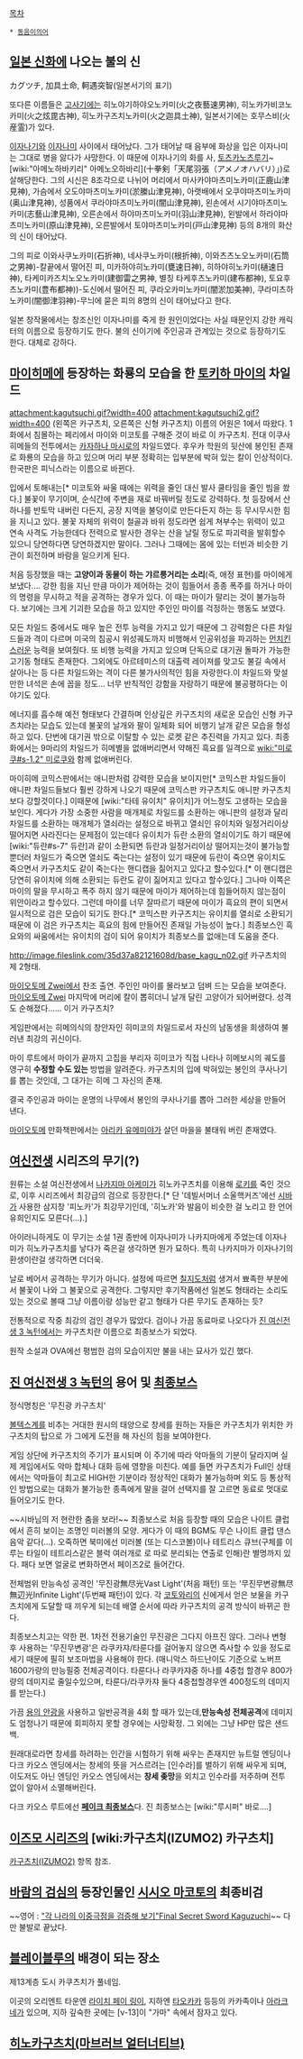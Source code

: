 [[목차]]

 * [[동음이의어]]

== [[일본 신화]]에 나오는 불의 신 ==
カグツチ, 加具土命, 軻遇突智(일본서기의 표기)

또다른 이름들은 [[고사기]]에는 히노야기하야오노카미(火之夜藝速男神), 히노카가비코노카미(火之炫毘古神), 히노카구즈치노카미(火之迦具土神), 일본서기에는 호무스비(火産霊)가 있다.

[[이자나기]]와 [[이자나미]] 사이에서 태어났다. 그가 태어날 때 음부에 화상을 입은 이자나미는 그대로 병을 앓다가 사망한다. 이 때문에 이자나기의 화를 사, [[토츠카노츠루기]]~[wiki:"아메노하바키리" 아메노오하바리](十拳剣「天尾羽張（アメノオハバリ）」)로 살해당한다. 그의 시신은 8조각으로 나뉘어 머리에서 마사카야마츠미노카미(正鹿山津見神), 가슴에서 오도야마츠미노카미(淤縢山津見神), 아랫배에서 오쿠야마츠미노카미(奥山津見神), 성품에서 쿠라야마츠미노카미(闇山津見神), 왼손에서 시기야마츠미노카미(志藝山津見神), 오른손에서 하야마츠미노카미(羽山津見神), 왼발에서 하라야마츠미노카미(原山津見神), 오른발에서 토야마츠미노카미(戸山津見神) 등의 8개의 화산의 신이 태어났다. 

그의 피로 이와사쿠노카미(石折神), 네사쿠노카미(根折神), 이와츠츠노오노카미(石筒之男神)-칼끝에서 떨어진 피, 미카하야히노카미(甕速日神), 히하야히노카미(樋速日神), 타케미카즈치노오노카미(建御雷之男神, 별칭 타케후츠노카미(建布都神), 토요후츠노카미(豊布都神))-도신에서 떨어진 피, 쿠라오카미노카미(闇淤加美神), 쿠라미츠하노카미(闇御津羽神)-무늬에 묻은 피의 8명의 신이 태어났다고 한다.

일본 창작물에서는 창조신인 이자나미를 죽게 한 원인이었다는 사실 때문인지 강한 캐릭터의 이름으로 등장하기도 한다. 불의 신이기에 주인공과 관계있는 것으로 등장하기도 한다. 대체로 강하다.

== [[마이히메]]에 등장하는 화룡의 모습을 한 [[토키하 마이]]의 차일드 ==
attachment:kagutsuchi.gif?width=400 attachment:kagutsuchi2.gif?width=400
(왼쪽은 카구츠치, 오른쪽은 신형 카구츠치)
이름의 어원은 1에서 따왔다. 1화에서 침몰하는 페리에서 마이와 미코토를 구해준 것이 바로 이 카구츠치. 전대 이쿠사히메들의 전투에서는 [[카자하나 마시로]]의 차일드였다. 후우카 학원의 뒷산에 봉인된 존재로 화룡의 모습을 하고 있으며 머리 부분 정확히는 입부분에 박혀 있는 칼이 인상적이다. 한국판은 피닉스라는 이름으로 바뀐다.

입에서 토해내는[* 미코토와 싸울 때에는 위력을 줄인 대신 발사 쿨타임을 줄인 빔을 쐈다.] 불꽃이 무기이며, 순식간에 주변을 재로 바꿔버릴 정도로 강력하다. 첫 등장에서 산 하나를 반토막 내버린 다든지, 공장 지역을 불덩이로 만든다든지 하는 등 무시무시한 힘을 지니고 있다. 불꽃 자체의 위력이 철골과 바위 정도라면 쉽게 쳐부수는 위력이 있고 연속 사격도 가능한데다 전력으로 발사한 경우는 산을 날릴 정도로 파괴력을 발휘할수 있으니 당연하다면 당연하겠지만 말이다. 그러나 그때에는 몸에 있는 터빈과 비슷한 기관이 회전하며 바람을 일으키게 된다.

처음 등장했을 때는 '''고양이과 동물이 하는 갸르릉거리는 소리'''(즉, 애정 표현)를 마이에게 보냈다.... 강한 힘을 지닌 만큼 마이가 제어하는 것이 힘들어서 종종 폭주를 하거나 마이의 명령을 무시하고 적을 공격하는 경우가 있다. 이 때는 마이가 말리는 것이 불가능하다. 보기에는 크게 기괴한 모습을 하고 있지만 주인인 마이를 걱정하는 행동도 보였다.

모든 차일드 중에서도 매우 높은 전투 능력을 가지고 있기 때문에 그 강력함은 다른 차일드들과 격이 다르며 미국의 침공시 위성궤도까지 비행해서 인공위성을 파괴하는 [[먼치킨]]스러운 능력을 보여줬다. 또 비행 능력을 가지고 있으며 단독으로 대기권 돌파가 가능한 고기동 형태도 존재한다. 그외에도 아르테미스의 대출력 레이져를 맞고도 불길 속에서 살아나는 등 다른 차일드와는 격이 다른 불가사의적인 힘을 자랑한다.이 차일드와 맞설 만한 녀석은 손에 꼽을 정도... 너무 반칙적인 강함을 자랑하기 때문에 불공평하다는 이야기도 있다. 

에너지를 흡수해 예전 형태보다 간결하며 인상깊은 카구츠치의 새로운 모습인 신형 카구츠치라는 모습도 있는데 불꽃의 날개와 팔이 일체화 되어 비행기 날개 같은 모습을 형성하고 있다. 단번에 대기권 밖으로 이탈할 수 있는 로켓 같은 추진력을 가지고 있다. 최종화에서는 9마리의 차일드가 히메별을 없애버리면서 약해진 흑요를 일격으로 [[wiki:"미로쿠#s-1.2" 미로쿠]]와 함께 없애버린다.

마이히메 코믹스판에서는 애니판처럼 강력한 모습을 보이지만[* 코믹스판 차일드들이 애니판 차일드들보다 훨씬 강하게 나오기 때문에 코믹스판 카구츠치도 애니판 카구츠치보다 강할것이다.] 이때문에 [wiki:"타테 유이치" 유이치]가 어느정도 고생하는 모습을 보인다. 게다가 가장 소중한 사람을 매개체로 차일드를 소환하는 애니판의 설정과 달리 차일드를 소환하는 매개체가 열쇠라는 설정으로 바뀌고 열쇠인 유이치와 일정거리이상 떨어지면 사라진다는 문제점이 있는데다 유이치가 듀란 소환의 열쇠이기도 하기 때문에 [wiki:"듀란#s-7" 듀란]과 같이 소환되면 듀란과 일정거리이상 떨어지는것이 불가능할뿐더러 차일드가 죽으면 열쇠도 죽는다는 설정이 있기 때문에 듀란이 죽으면 유이치도 죽으면서 카구츠치도 같이 죽는다는 핸디캡을 짊어지고 있다고 할수있다.[* 이 핸디캡은 당연히 유이치에 의해 소환되는 듀란도 같이 짊어지고 있다고 할수있다.] 그나마 이쪽은 마이의 말을 무시하고 폭주 하지 않기 때문에 마이가 제어하는데 힘들어하지 않는점이 위안이라고 할수있다. 그런데 마이를 너무 잘따르기 때문에 마이가 흑요의 편이 되면서 일시적으로 검은 모습이 되기도 한다.[* 코믹스판 카구츠치는 유이치를 열쇠로 소환되기 때문에 이 검은 카구츠치는 흑요의 힘에 만들어진 존재일 가능성이 높다.] 최종보스인 흑요와의 싸움에서는 유이치의 검이 되어 유이치가 최종보스를 없애는데 도움을 준다.

http://image.fileslink.com/35d37a82121608d/base_kagu_n02.gif
카구츠치의 제 2형태. 

[[마이오토메 Zwei]]에서 찬조 출연. 주인인 마이를 몰라보고 덤벼 드는 모습을 보여준다.
[[마이오토메 Zwei]] 마지막에 머리에 칼이 뽑히더니 날개 달린 고양이가 되어버렸다. 성격도 순해졌다...... 이거 카구츠치?

게임판에서는 히메의식의 창안자인 히미코의 차일드로서 자신의 남동생을 희생하여 불러낸 최강의 귀신이다. 

마이 루트에서 마이가 끝까지 고집을 부리자 히미코가 직접 나타나 히메보시의 궤도를 영구히 '''수정할 수도 있는''' 방법을 알려준다. 카구츠치의 입에 박혀있는 봉인의 쿠사나기를 뽑는 것인데, 그 대가는 히메 그 자신의 존재. 

결국 주인공과 마이는 운명의 나무에서 봉인의 쿠사나기를 뽑아 그러한 세상을 만들어 낸다.

[[마이오토메]] 만화책판에서는 [[아리카 유메미야]]가 살던 마을을 불태워 버린 존재였다.

== [[여신전생]] 시리즈의 무기(?) ==
원류는 소설 여신전생에서 [[나카지마 아케미]]가 히노카구츠치를 이용해 [[로키]]를 죽인 것으로, 이후 시리즈에서 최강급의 검으로 등장한다.[* 단 '데빌서머너 소울핵커즈'에선 [[시바]]가 사용한 삼지창 '피노카'가 최강무기인데, '히노카'와 발음이 비슷한 걸 노리고 한 언어유희인지도 모른다(...).]

아이러니하게도 이 무기는 소설 1권 종반에 이자나미가 나카지마에게 주었는데 이자나미가 히노카구츠치를 낳다가 죽은걸 생각하면 뭔가 묘하다. 특히 나카지마가 이자나기의 환생이란걸 생각하면 더더욱.

날로 베어서 공격하는 무기가 아니다. 설정에 따르면 [[칠지도]]처럼 생겨서 뾰족한 부분에서 불꽃이 나와 그 불꽃으로 공격한다. 그렇지만 후기작품에선 일본도 형태라는 소리도 있는 것으로 볼때 그냥 이름이랑 성능만 같고 형태가 다른 무기도 존재하는 듯?

전통적으로 작중 최강의 검인 경우가 많았다. 검이나 가끔 동료마로 나오다가 [[진 여신전생 3 녹턴]]에서는 카구츠치란 이름으로 최종보스가 되었다.

원작 소설과 OVA에선 평범한 검의 모습이지만 불을 내는 묘사가 있긴 했다.

== [[진 여신전생 3 녹턴]]의 용어 및 [[최종보스]] ==
정식명칭은 '무진광 카구츠치'

[[볼텍스계]]를 비추는 거대한 원시의 태양으로 창세를 원하는 자들은 카구츠치가 위치한 카구츠치의 탑으로 가 그에게 도전을 해 자신의 힘을 보여야한다.

게임 상단에 카구츠치의 주기가 표시되며 이 주기에 따라 악마들의 기분이 달라지며 실제 게임에서도 악마 합체나 대화 등에 영향을 미친다. 예를 들면 카구츠치가 Full인 상태에서는 악마들이 최고로 HIGH한 기분이라 정상적인 대화가 불가능하며 외도 등 통상적인 방법으로는 대화가 불가능한 종족에게 말을 걸어 선택지를 잘 고르면 동료로 멋대로 들어오기도 한다.

{{{#!html
<iframe width="480" height="360" src="//www.youtube.com/embed/qQH-OhOEvuU" frameborder="0" allowfullscreen></iframe>
}}}
~~시바님의 저 현란한 춤을 보라!~~
최종보스로 처음 등장할 때의 모습은 나이트 클럽에서 흔히 보이는 조명인 미러볼의 모양. 게다가 이 때의 BGM도 무슨 나이트 클럽 댄스 음악 같다(...). 오죽하면 북미에선 미러볼 (또는 디스코볼)이나 테트리스 큐브(구체를 이루는 타일이 테트리스같은 블럭 여러개로 로 따로 분리되는 연출로 인해)란 별명까지 있다. 패다 보면 얼굴로 변화하면서 페이즈2로 들어간다.

전체범위 만능속성 공격인 '무진광無尽光Vast Light'(처음 패턴) 또는 '무진무변광無尽無辺光Infinite Light'(두번째 패턴)이 있다. 각 [[코토와리]]의 신에게서 얻은 보물을 카구츠치에게 도달할 때 끼우게 되는데 배열 순서에 따라 카구츠치의 공격 방식이 바뀌곤 한다. 

최종보스치고는 약한 편. 1차전 전용기술인 무진광은 그다지 아프진 않다. 그러나 변형 후 사용하는 '무진무변광'은 라쿠카쟈/타룬다를 걸어놓지 않으면 즉사할 수 있을 정도로 세기 때문에 필히 보조마법을 사용해야 한다. 
(매니악스 하드난이도 기준으로 노버프 1600가량의 만능필중 전체공격이다. 타룬다나 라쿠카쟈중 하나를 4중첩 할경우
800가량의 데미지로 줄일수있으며, 타룬다/라쿠카쟈 둘다 4중첩할경우엔 400정도의 데미지를 받는다.)

가끔 [[용의 안광]]을 사용하고 일반공격을 4회 할 때가 있는데,'''만능속성 전체공격'''에 데미지도 엄청나기 때문에 회피하지 못할 경우에는 사망확정. 그 외에는 그냥 HP만 많은 샌드백.

원래대로라면 창세를 하려하는 인간을 시험하기 위해 싸우는 존재지만 뉴트럴 엔딩이나 다크 카오스 엔딩에서는 창세의 뜻을 거스르려는 [인수라]를 벌하기 위해 싸우게 되며,이도저도 아닌 엔딩인 카오스 엔딩에서는 '''창세 좆망'''을 외치고 인수라를 저주하며 전투 없이 알아서 소멸해버린다.

다크 카오스 루트에선 '''[[페이크 최종보스]]'''다. 진 최종보스는 [wiki:"루시퍼" 바로....]

== [[이즈모 시리즈]]의 [wiki:카구츠치(IZUMO2) 카구츠치] ==
[[카구츠치(IZUMO2)]] 항목 참조.

== [[바람의 검심]]의 등장인물인 [[시시오 마코토]]의 최종비검 ==
~~영어 : [["각 나라의 이중극점을 검증해 보기"Final Secret Sword Kaguzuchi]]~~
다만 불발로 끝났다.

== [[블레이블루]]의 배경이 되는 장소 ==
제13계층 도시 카쿠츠치가 풀네임.

이곳의 오리엔트 타운엔 [[라이치 페이 링]]이, 지하엔 [[타오카카]] 등등의 카카족이나 [[아라크네]]가 있으며, 지하 깊숙한 곳에는 [ν-13]이 "가마" 속에서 잠자고 있다.


== [[히노카구츠치(마브러브 얼터너티브)]] ==
